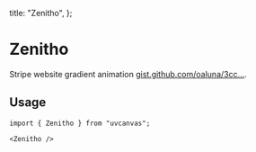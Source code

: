   title: "Zenitho",
};

# Zenitho

Stripe website gradient animation [gist.github.com/oaluna/3cc...](https://gist.github.com/oaluna/3cc459a57259583464ee305f6153ba46).

<ComponentWrapper>
  <Zenitho />
</ComponentWrapper>

## Usage

```tsx
import { Zenitho } from "uvcanvas";
```

```tsx
<Zenitho />
```
